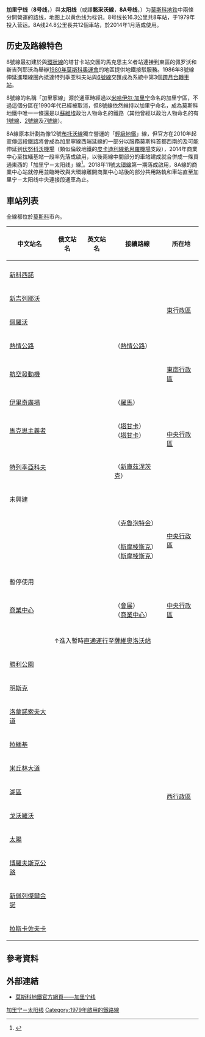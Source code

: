 {{Infobox rail line
| name                            = {{MOSMETRO-bull|8|text=1}}／{{MOSMETRO-bull|8A|text=1}}
| image                           = Line 8-8A (Moscow).svg
| image_width                     = 250
| caption                         = 東西段合併成一條線的地圖，虛線為尚未通車部分
| type                            = [[地鐵|地鐵]]
| system                          = [[莫斯科地鐵|莫斯科地鐵]]
| status                          = 部分營運中，部分建設中
| locale                          = [[莫斯科|莫斯科]]
| start                           = {{MOSMETRO-bull|8}}：[[特列季亞科夫站|特列季亞科夫站]]－[[新科西諾站|新科西諾站]]
| end                             = {{MOSMETRO-bull|8A}}：[[薩維奧洛沃站_(大環線)|薩維奧洛沃站]]－[[拉斯卡佐夫卡站|拉斯卡佐夫卡站]]
| stations                        = {{MOSMETRO-bull|8}}：8個，{{MOSMETRO-bull|8A}}：12個
| daily_ridership                 = {{MOSMETRO-bull|8}}：452,000人次
| open                            = 1979年12月30日
| close                           = 
| owner                           = 莫斯科地鐵
| operator                        = 莫斯科地鐵
| character                       = 地下
| stock                           = {{link-en|81-760/761|81-760/761}}<br />81-765.2/766.2/767
| linelength                      = {{MOSMETRO-bull|8}}：{{convert|16.3|km|abbr=on}};<br/>{{MOSMETRO-bull|8A}}：{{convert|24.8|km|abbr=on}}
| tracklength                     = 
| tracks                          = 
| gauge                           = {{RailGauge|1520mm|lk=on}}
| electrification                 = [[第三軌供電|第三軌供電]]
| speed                           = 
| elevation                       = 
| map                             = {{莫斯科地鐵RDT/加里寧-太陽線}}
| map_state                       = 
}}

'''加里宁线'''（'''8号线'''，{{lang-rus|Кали́нинская ли́ния|Kalininskaya liniya}}）與'''太阳线'''（或譯'''鬆采沃線'''，'''8A号线'''，{{lang-rus|Со́лнцевская ли́ния|Solntsevskaya liniya}}）为[[莫斯科地铁|莫斯科地铁]]中兩條分開營運的路线，地图上以黄色线为标识。8号线长16.3公里共8车站，于1979年投入营运。8A线24.8公里長共12個車站，於2014年1月落成使用。

==历史及路線特色==
8號線最初建於與[[環狀線_(莫斯科地鐵)|環狀線]]的塔甘卡站交匯的馬克思主义者站連接到東區的佩罗沃和新吉列耶沃為舉辦[[1980年夏季奥林匹克运动会|1980年莫斯科奧運會]]的地區提供地鐵接駁服務。1986年8號線伸延進環線圈內抵達特列季亚科夫站與[[卡卢加－里加线|6號線]]交匯成為系統中第3個[[跨月台轉車站|跨月台轉車站]]。

8號線的名稱「加里寧線」源於通車時經過以[[米哈伊尔·加里宁|米哈伊尔·加里宁]]命名的加里宁區，不過這個分區在1990年代已經被取消，但8號線依然維持以加里宁命名，成為莫斯科地鐵中唯一一條還是以[[蘇維埃|蘇維埃]]政治人物命名的鐵路（其他曾經以政治人物命名的有[[索科利尼基线|1號線]]、[[莫斯科河畔線|2號線]]及[[塔甘卡－红普列斯妮娅线|7號線]]）。

8A線原本計劃為像12號[[布托沃線|布托沃線]]獨立營運的「[[中運量系統|輕級地鐵]]」線，但官方在2010年起宣傳這段鐵路將會成為加里寧線西端延線的一部分以服務莫斯科首都西南的{{link-en|太陽區|Solntsevo District}}及可能伸延到[[伏努科沃機場|伏努科沃機場]]（類似倫敦地鐵的[[皮卡迪利線|皮卡迪利線]][[希思羅機場|希思羅機場]]支段），2014年商業中心至拉緬基站一段率先落成啟用，以後兩線中間部分的車站建成就合併成一條貫通東西的「加里宁－太阳线」線<ref>{{cite web|url=http://news.mail.ru/economics/3543690/|title=Власти Москвы утвердили план развития столичного метро с 2012 года（莫斯科官方通過2012年地鐵發展計劃）|publisher=莫斯科郵報|language=ru|date=2010-03-22|accessdate=2011-10-18|archive-url=https://web.archive.org/web/20120827081547/http://news.mail.ru/economics/3543690/|archive-date=2012-08-27|dead-url=yes}}</ref>。2018年11號[[大環線|大環線]]第一期落成啟用，8A線的商業中心站就停用並臨時改與大環線離開商業中心站後的部分共用路軌和車站直至加里宁－太阳线中央連接段通車為止。
== 車站列表 ==
全線都位於[[莫斯科|莫斯科]]市內。
{| class=wikitable
|-
!中文站名
!俄文站名
!英文站名
!接續路線
!所在地
|-style="border-top:solid 3px #FFCB31;"
!colspan=5|{{MOSMETRO-bull|8|text=1}}
|-
|[[新科西諾站|新科西諾]]
|{{lang|ru|Новокосино́}}
|{{lang|en|Novokosino}}
|
|rowspan=4|[[東行政區_(莫斯科)|東行政區]]
|-
|[[新吉列耶沃站|新吉列耶沃]]
|{{lang|ru|Новогиреево}}
|{{lang|en|Novogireyevo}}
|
|-
|[[佩羅沃站|佩羅沃]]
|{{lang|ru|Перо́во}}
|{{lang|en|Perovo}}
|
|-
|[[熱情公路站_(加里寧-太陽線)|熱情公路]]
|{{lang|ru|Шоссе Энтузиастов}}
|{{lang|en|Shosse Entuziastov}}
|{{MOSMETRO-bull|14|text=14}}（[[熱情公路站_(莫斯科中央環線)|熱情公路]]）
|-
|[[航空發動機站|航空發動機]]
|{{lang|ru|Авиамото́рная}}
|{{lang|en|Aviamotornaya}}
|
|[[東南行政區_(莫斯科)|東南行政區]]
|-
|[[伊里奇廣場站|伊里奇廣場]]
|{{lang|ru|Площадь Ильича}}
|{{lang|en|Ploshchad Ilyicha}}
|{{MOSMETRO-bull|10|text=10}}（[[羅馬站_(莫斯科地鐵)|羅馬]]）
|rowspan=3|[[中央行政區_(莫斯科)|中央行政區]]
|-
|[[馬克思主義者站|馬克思主義者]]
|{{lang|ru|Марксистская}}
|{{lang|en|Marksistskaya}}
|{{MOSMETRO-bull|5|text=5}}（[[塔甘卡站_(莫斯科地鐵)|塔甘卡]]）<br/>{{MOSMETRO-bull|7|text=7}}（[[塔甘卡站_(莫斯科地鐵)|塔甘卡]]）
|-
|[[特列季亞科夫站|特列季亞科夫]]
|{{lang|ru|Третьяко́вская}}
|{{lang|en|Tretyakovskaya}}
|{{MOSMETRO-bull|6|text=6}}<br/>{{MOSMETRO-bull|2|text=2}}（[[新庫兹涅茨克站|新庫茲涅茨克]]）
|-
!colspan=5|未興建
|-
|{{link-ru|沃爾洪卡站|Волхонка (станция метро)|沃爾洪卡}}
|{{lang|ru|Волхонка}}
|{{lang|en|Volkhonka}}
|{{MOSMETRO-bull|1|text=1}}（[[克魯泡特金站|克魯泡特金]]）
|rowspan=3|[[中央行政區_(莫斯科)|中央行政區]]
|-
|{{link-ru|普柳希哈站|Плющиха (станция метро)|普柳希哈}}
|{{lang|ru|Плющиха}}
|{{lang|en|Plyushchikha}}
|{{MOSMETRO-bull|3|text=3}}（[[斯摩棱斯克站_(阿爾巴特-波克羅夫卡線)|斯摩棱斯克]]）<br/>{{MOSMETRO-bull|4|text=4}}（[[斯摩棱斯克站_(菲利線)|斯摩棱斯克]]）
|-
|{{link-ru|多羅戈米洛沃站|Дорогомиловская|多羅戈米洛沃}}
|{{lang|ru|Дорогомиловская}}
|{{lang|en|Dorogomilovskaya}}
|
|-
!colspan=5|暫停使用
|-
|[[商業中心站_(加里寧-太陽線)|商業中心]]
|{{lang|ru|Деловой центр}}
|{{lang|en|Delovoy Tsentr}}
|{{MOSMETRO-bull|4|text=4}}（[[會展站_(莫斯科地鐵)|會展]]）<br/>{{MOSMETRO-bull|11|text=11}}（[[商業中心站_(大環線)|商業中心]]）
|[[中央行政區_(莫斯科)|中央行政區]]
|-
!colspan=5|{{MOSMETRO-bull|8A|text=1}}
|-
|colspan=5 style="text-align:center"|↑進入{{MOSMETRO-bull|11|text=1}}暫時[[直通運行|直通運行]]至[[薩維奧洛沃站_(大環線)|薩維奧洛沃站]]
|-
|[[勝利公園站_(莫斯科地鐵)|勝利公園]]
|{{lang|ru|Парк Победы}}
|{{lang|en|Park Pobedy}}
|{{MOSMETRO-bull|3|text=3}}
|rowspan=11|[[西行政區_(莫斯科)|西行政區]]
|-
|[[明斯克站_(莫斯科地鐵)|明斯克]]
|{{lang|ru|Ми́нская}}
|{{lang|en|Minkskaya}}
|
|-
|[[洛蒙諾索夫大道站|洛蒙諾索夫大道]]
|{{lang|ru|Ломоносовский проспект}}
|{{lang|en|Lomonosovsky prospekt}}
|
|-
|[[拉緬基站|拉緬基]]
|{{lang|ru|Раменки}}
|{{lang|en|Ramenki}}
|
|-
|[[米丘林大道站|米丘林大道]]
|{{lang|ru|Мичуринский проспект}}
|{{lang|en|Michurinsky prospekt}}
|
|-
|[[湖區站_(莫斯科地鐵)|湖區]]
|{{lang|ru|Озёрная}}
|{{lang|en|Ozyornaya}}
|
|-
|[[戈沃羅沃站|戈沃羅沃]]
|{{lang|ru|Говорово}}
|{{lang|en|Govorovo}}
|
|-
|[[太陽站_(莫斯科地鐵)|太陽]]
|{{lang|ru|Солнцево}}
|{{lang|en|Solntsevo}}
|
|-
|[[博羅夫斯克公路站|博羅夫斯克公路]]
|{{lang|ru|Боровское шоссе}}
|{{lang|en|Borovskoye Shosse}}
|
|-
|[[新佩列傑爾金諾站|新佩列傑爾金諾]]
|{{lang|ru|Новопеределкино}}
|{{lang|en|Novoperedelkino}}
|
|-
|[[拉斯卡佐夫卡站|拉斯卡佐夫卡]]
|{{lang|ru|Рассказовка}}
|{{lang|en|Rasskazovka}}
|
|}

==參考資料==
{{reflist}}

==外部連結==
* {{ru icon}}[https://web.archive.org/web/20110926153946/http://old.mosmetro.ru/pages/page_5.php?id_page=48 莫斯科地鐵官方網頁——加里宁线]
{{加里寧-太陽線}}
{{莫斯科地铁}}

[[Category:加里宁－太阳线|]]
[[Category:1979年啟用的鐵路線|Category:1979年啟用的鐵路線]]